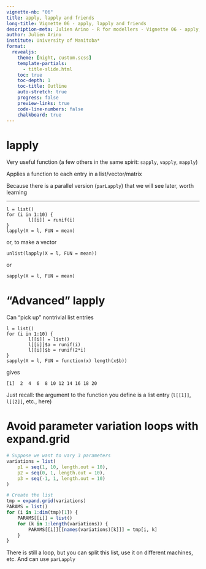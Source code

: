 ---
vignette-nb: "06"
title: apply, lapply and friends
long-title: Vignette 06 - apply, lapply and friends
description-meta: Julien Arino - R for modellers - Vignette 06 - apply, lapply and friends.
author: Julien Arino
institute: University of Manitoba*
format: 
  revealjs:
    theme: [night, custom.scss]    
    template-partials:
      - title-slide.html
    toc: true
    toc-depth: 1
    toc-title: Outline
    auto-stretch: true
    progress: false
    preview-links: true
    code-line-numbers: false
    chalkboard: true
---

# lapply

Very useful function (a few others in the same spirit: `sapply`, `vapply`, `mapply`)

Applies a function to each entry in a list/vector/matrix

Because there is a parallel version (`parLapply`) that we will see later, worth learning

---

```
l = list()
for (i in 1:10) {
        l[[i]] = runif(i)
}
lapply(X = l, FUN = mean)
```

or, to make a vector

```
unlist(lapply(X = l, FUN = mean))
```

or

```
sapply(X = l, FUN = mean)
```

# "Advanced" lapply

Can "pick up" nontrivial list entries

```
l = list()
for (i in 1:10) {
        l[[i]] = list()
        l[[i]]$a = runif(i)
        l[[i]]$b = runif(2*i)
}
sapply(X = l, FUN = function(x) length(x$b))
```

gives

```
[1]  2  4  6  8 10 12 14 16 18 20
```

Just recall: the argument to the function you define is a list entry (`l[[1]]`, `l[[2]]`, etc., here)

# Avoid parameter variation loops with expand.grid

```R
# Suppose we want to vary 3 parameters
variations = list(
    p1 = seq(1, 10, length.out = 10),
    p2 = seq(0, 1, length.out = 10),
    p3 = seq(-1, 1, length.out = 10)
)

# Create the list
tmp = expand.grid(variations)
PARAMS = list()
for (i in 1:dim(tmp)[1]) {
    PARAMS[[i]] = list()
    for (k in 1:length(variations)) {
        PARAMS[[i]][[names(variations)[k]]] = tmp[i, k]     
    }
}
```

There is still a loop, but you can split this list, use it on different machines, etc. And can use `parLapply`

